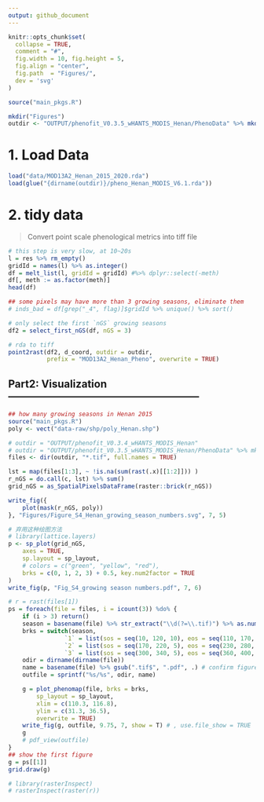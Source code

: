 ```yaml
---
output: github_document
---
```


```r
knitr::opts_chunk$set(
  collapse = TRUE,
  comment = "#",
  fig.width = 10, fig.height = 5,
  fig.align = "center",
  fig.path  = "Figures/",
  dev = 'svg'
)
```

```r
source("main_pkgs.R")

mkdir("Figures")
outdir <- "OUTPUT/phenofit_V0.3.5_wHANTS_MODIS_Henan/PhenoData" %>% mkdir()
```

# 1. Load Data
```r
load("data/MOD13A2_Henan_2015_2020.rda")
load(glue("{dirname(outdir)}/pheno_Henan_MODIS_V6.1.rda"))
```

# 2. tidy data

> Convert point scale phenological metrics into tiff file

```r
# this step is very slow, at 10~20s
l = res %>% rm_empty()
gridId = names(l) %>% as.integer()
df = melt_list(l, gridId = gridId) #%>% dplyr::select(-meth)
df[, meth := as.factor(meth)]
head(df)
```

```r
## some pixels may have more than 3 growing seasons, eliminate them
# inds_bad = df[grep("_4", flag)]$gridId %>% unique() %>% sort()

# only select the first `nGS` growing seasons
df2 = select_first_nGS(df, nGS = 3)

# rda to tiff
point2rast(df2, d_coord, outdir = outdir,
           prefix = "MOD13A2_Henan_Pheno", overwrite = TRUE)
```

## Part2: Visualization --------------------------------------------------------

```r
## how many growing seasons in Henan 2015
source("main_pkgs.R")
poly <- vect("data-raw/shp/poly_Henan.shp")

# outdir = "OUTPUT/phenofit_V0.3.4_wHANTS_MODIS_Henan"
# outdir = "OUTPUT/phenofit_V0.3.5_wHANTS_MODIS_Henan/PhenoData" %>% mkdir()
files <- dir(outdir, "*.tif", full.names = TRUE)

lst = map(files[1:3], ~ !is.na(sum(rast(.x)[[1:2]])) )
r_nGS = do.call(c, lst) %>% sum()
grid_nGS = as_SpatialPixelsDataFrame(raster::brick(r_nGS))

write_fig({
    plot(mask(r_nGS, poly))
}, "Figures/Figure_S4_Henan_growing_season_numbers.svg", 7, 5)
```
[](Figures/Figure_S4_Henan_growing_season_numbers.svg)


```r
# 弃用这种绘图方法
# library(lattice.layers)
p <- sp_plot(grid_nGS,
    axes = TRUE,
    sp.layout = sp_layout,
    # colors = c("green", "yellow", "red"),
    brks = c(0, 1, 2, 3) + 0.5, key.num2factor = TRUE
)
write_fig(p, "Fig_S4_growing season numbers.pdf", 7, 6)
```

```r
# r = rast(files[1])
ps = foreach(file = files, i = icount(3)) %do% {
    if (i > 3) return()
    season = basename(file) %>% str_extract("\\d(?=\\.tif)") %>% as.numeric()
    brks = switch(season,
                `1` = list(sos = seq(10, 120, 10), eos = seq(110, 170, 5)),
                `2` = list(sos = seq(170, 220, 5), eos = seq(230, 280, 5)),
                `3` = list(sos = seq(300, 340, 5), eos = seq(360, 400, 5)))
    odir = dirname(dirname(file))
    name = basename(file) %>% gsub(".tif$", ".pdf", .) # confirm figure type 
    outfile = sprintf("%s/%s", odir, name)

    g = plot_phenomap(file, brks = brks,
        sp_layout = sp_layout,
        xlim = c(110.3, 116.8),
        ylim = c(31.3, 36.5),
        overwrite = TRUE)
    write_fig(g, outfile, 9.75, 7, show = T) # , use.file_show = TRUE
    g
    # pdf_view(outfile)
}
## show the first figure
g = ps[[1]]
grid.draw(g)
```

```r
# library(rasterInspect)
# rasterInspect(raster(r))
```
